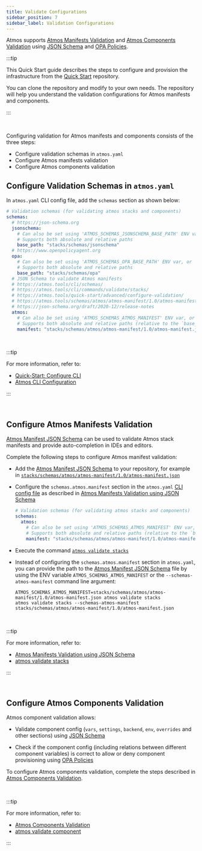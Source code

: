 ```yaml
---
title: Validate Configurations
sidebar_position: 7
sidebar_label: Validation Configurations
---
```


Atmos supports [Atmos Manifests Validation](/cli/schemas) and [Atmos Components Validation](/core-concepts/validate/components)
using [JSON Schema](https://json-schema.org/) and [OPA Policies](https://www.openpolicyagent.org/).

:::tip

This Quick Start guide describes the steps to configure and provision the infrastructure
from the [Quick Start](https://github.com/cloudposse/atmos/tree/master/examples/quick-start) repository.

You can clone the repository and modify to your own needs. The repository will help you understand the validation configurations for
Atmos manifests and components.

:::

<br/>

Configuring validation for Atmos manifests and components consists of the three steps:

- Configure validation schemas in `atmos.yaml`
- Configure Atmos manifests validation
- Configure Atmos components validation

## Configure Validation Schemas in `atmos.yaml`

In `atmos.yaml` CLI config file, add the `schemas` section as shown below:

```yaml title="atmos.yaml"
# Validation schemas (for validating atmos stacks and components)
schemas:
  # https://json-schema.org
  jsonschema:
    # Can also be set using 'ATMOS_SCHEMAS_JSONSCHEMA_BASE_PATH' ENV var, or '--schemas-jsonschema-dir' command-line arguments
    # Supports both absolute and relative paths
    base_path: "stacks/schemas/jsonschema"
  # https://www.openpolicyagent.org
  opa:
    # Can also be set using 'ATMOS_SCHEMAS_OPA_BASE_PATH' ENV var, or '--schemas-opa-dir' command-line arguments
    # Supports both absolute and relative paths
    base_path: "stacks/schemas/opa"
  # JSON Schema to validate Atmos manifests
  # https://atmos.tools/cli/schemas/
  # https://atmos.tools/cli/commands/validate/stacks/
  # https://atmos.tools/quick-start/advanced/configure-validation/
  # https://atmos.tools/schemas/atmos/atmos-manifest/1.0/atmos-manifest.json
  # https://json-schema.org/draft/2020-12/release-notes
  atmos:
    # Can also be set using 'ATMOS_SCHEMAS_ATMOS_MANIFEST' ENV var, or '--schemas-atmos-manifest' command-line arguments
    # Supports both absolute and relative paths (relative to the `base_path` setting in `atmos.yaml`)
    manifest: "stacks/schemas/atmos/atmos-manifest/1.0/atmos-manifest.json"
```

<br/>

:::tip

For more information, refer to:

- [Quick-Start: Configure CLI](/quick-start/advanced/configure-cli)
- [Atmos CLI Configuration](/cli/configuration)

:::

<br/>

## Configure Atmos Manifests Validation

[Atmos Manifest JSON Schema](pathname:///schemas/atmos/atmos-manifest/1.0/atmos-manifest.json) can be used to validate Atmos stack manifests and provide
auto-completion in IDEs and editors.

Complete the following steps to configure Atmos manifest validation:

- Add the [Atmos Manifest JSON Schema](pathname:///schemas/atmos/atmos-manifest/1.0/atmos-manifest.json) to your repository, for example
  in  [`stacks/schemas/atmos/atmos-manifest/1.0/atmos-manifest.json`](https://github.com/cloudposse/atmos/blob/master/examples/quick-start/stacks/schemas/atmos/atmos-manifest/1.0/atmos-manifest.json)

- Configure the `schemas.atmos.manifest` section in the `atmos.yaml` [CLI config file](/cli/configuration) as described
  in [Atmos Manifests Validation using JSON Schema](/cli/schemas)

  ```yaml title="atmos.yaml"
  # Validation schemas (for validating atmos stacks and components)
  schemas:
    atmos:
      # Can also be set using 'ATMOS_SCHEMAS_ATMOS_MANIFEST' ENV var, or '--schemas-atmos-manifest' command-line arguments
      # Supports both absolute and relative paths (relative to the `base_path` setting in `atmos.yaml`)
      manifest: "stacks/schemas/atmos/atmos-manifest/1.0/atmos-manifest.json"
  ```

- Execute the command [`atmos validate stacks`](/cli/commands/validate/stacks)

- Instead of configuring the `schemas.atmos.manifest` section in `atmos.yaml`, you can provide the path to
  the [Atmos Manifest JSON Schema](pathname:///schemas/atmos/atmos-manifest/1.0/atmos-manifest.json) file by using the ENV
  variable `ATMOS_SCHEMAS_ATMOS_MANIFEST` or the `--schemas-atmos-manifest` command line argument:

  ```shell
  ATMOS_SCHEMAS_ATMOS_MANIFEST=stacks/schemas/atmos/atmos-manifest/1.0/atmos-manifest.json atmos validate stacks
  atmos validate stacks --schemas-atmos-manifest stacks/schemas/atmos/atmos-manifest/1.0/atmos-manifest.json
  ```

<br/>

:::tip

For more information, refer to:

- [Atmos Manifests Validation using JSON Schema](/cli/schemas)
- [atmos validate stacks](/cli/commands/validate/stacks)

:::

<br/>

## Configure Atmos Components Validation

Atmos component validation allows:

* Validate component config (`vars`, `settings`, `backend`, `env`, `overrides` and other sections) using [JSON Schema](https://json-schema.org/)

* Check if the component config (including relations between different component variables) is correct to allow or deny component provisioning using
  [OPA Policies](https://www.openpolicyagent.org/)

To configure Atmos components validation, complete the steps described in [Atmos Components Validation](/core-concepts/validate/components).

<br/>

:::tip

For more information, refer to:

- [Atmos Components Validation](/core-concepts/validate/components)
- [atmos validate component](/cli/commands/validate/component)

:::

<br/>
